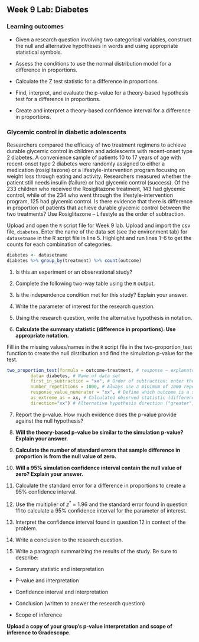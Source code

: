 ## Week 9 Lab:  Diabetes

\setstretch{1}

### Learning outcomes

* Given a research question involving two categorical variables, construct the null and alternative hypotheses
  in words and using appropriate statistical symbols.
  
* Assess the conditions to use the normal distribution model for a difference in proportions.

* Calculate the Z test statistic for a difference in proportions.

* Find, interpret, and evaluate the p-value for a theory-based hypothesis test for a difference in proportions.

* Create and interpret a theory-based confidence interval for a difference in proportions.

### Glycemic control in diabetic adolescents

Researchers compared the efficacy of two treatment regimens to achieve durable glycemic control in children and adolescents with recent-onset type 2 diabetes.  A convenience sample of patients 10 to 17 years of age with recent-onset type 2 diabetes were randomly assigned to either a medication (rosiglitazone) or a lifestyle-intervention program focusing on weight loss through eating and activity.  Researchers measured whether the patient still needs insulin (failure) or had glycemic control (success).  Of the 233 children who received the Rosiglitazone treatment, 143 had glycemic control, while of the 234 who went through the lifestyle-intervention program, 125 had glycemic control. Is there evidence that there is difference in proportion of patients that achieve durable glycemic control between the two treatments?  Use Rosiglitazone – Lifestyle as the order of subtraction.

Upload and open the `R` script file for Week 9 lab. Upload and import the csv file, `diabetes`. Enter the name of the data set (see the environment tab) for `datasetname` in the R script file in line 5. Highlight and run lines 1--6 to get the counts for each combination of categories.

```r
diabetes <- datasetname
diabetes %>% group_by(treatment) %>% count(outcome)
```

1. Is this an experiment or an observational study?
\vspace{0.2in}

2. Complete the following two-way table using the `R` output.

\begin{center}
\begin{tabular}{|c|c|c|c|}\hline
 & \multicolumn{2}{|c|}{\textbf{Treatment}} & \\ \hline
\textbf{Outcome} & Rosiglitazone & Lifestyle & Total \\ \hline
 Glycemic Control & & & \\ 
 & & & \\ \hline
 Insulin Required & & & \\ 
 & & & \\ \hline
 Total & & &  \\ 
 & & & \\ \hline  
\end{tabular}
\end{center}

3. Is the independence condition met for this study? Explain your answer.
\vspace{0.6in}

4. Write the parameter of interest for the research question.
\vspace{0.6in}

5. Using the research question, write the alternative hypothesis in notation.
\vspace{0.3in}

6. **Calculate the summary statistic (difference in proportions).  Use appropriate notation.**
\vspace{0.3in}

Fill in the missing values/names in the `R` script file in the two-proportion_test function to create the null distribution and find the simulation p-value for the test.

```r
two_proportion_test(formula = outcome~treatment, # response ~ explanatory
         data= diabetes, # Name of data set
         first_in_subtraction = "xx", # Order of subtraction: enter the name of Group 1
         number_repetitions = 1000, # Always use a minimum of 1000 repetitions
         response_value_numerator = "xx", # Define which outcome is a success 
         as_extreme_as = xx, # Calculated observed statistic (difference in sample proportions)
         direction="xx") # Alternative hypothesis direction ("greater","less","two-sided")
```

7. Report the p-value. How much evidence does the p-value provide against the null hypothesis?
\vspace{0.3in}

8.  **Will the theory-based p-value be similar to the simulation p-value?  Explain your answer.**
\vspace{0.8in}

9. **Calculate the number of standard errors that sample difference in proportion is from the null value of zero.**
\vspace{0.8in}

10.  **Will a 95\% simulation confidence interval contain the null value of zero? Explain your answer.**
\vspace{0.8in}

11. Calculate the standard error for a difference in proportions to create a 95\% confidence interval.  
\vspace{1in}

12.  Use the multiplier of $z^*$ = 1.96 and the standard error found in question 11 to calculate a 95\% confidence interval for the parameter of interest.
\vspace{1in}

13. Interpret the confidence interval found in question 12 in context of the problem.

\vspace{0.8in}

14. Write a conclusion to the research question. 
\vspace{0.8in}

15. Write a paragraph summarizing the results of the study.  Be sure to describe:

* Summary statistic and interpretation

* P-value and interpretation

* Confidence interval and interpretation

* Conclusion (written to answer the research question)

* Scope of inference

**Upload a copy of your group's p-value interpretation and scope of inference to Gradescope.** 

\newpage

